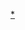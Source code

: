 {{asbox
|image=Chinaimg.png
|category=中国文化小作品
|subject=与[[中国文化]]相关的
|name=Template:中国文化小作品
}}<noinclude>
[[Category:中国文化小作品模板|*]]
</noinclude>